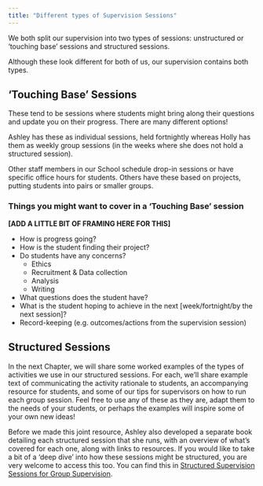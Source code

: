 ```yaml
---
title: "Different types of Supervision Sessions"
---
```



We both split our supervision into two types of sessions: unstructured or ‘touching base’ sessions and structured sessions.  

Although these look different for both of us, our supervision contains both types. 

 
## ‘Touching Base’ Sessions 

These tend to be sessions where students might bring along their questions and update you on their progress. There are many different options! 

Ashley has these as individual sessions, held fortnightly whereas Holly has them as weekly group sessions (in the weeks where she does not hold a structured session).  

Other staff members in our School schedule drop-in sessions or have specific office hours for students. Others have these based on projects, putting students into pairs or smaller groups.  

### Things you might want to cover in a ‘Touching Base’ session 

**[ADD A LITTLE BIT OF FRAMING HERE FOR THIS]**

- How is progress going?  
- How is the student finding their project?
- Do students have any concerns?
    - Ethics 
    - Recruitment & Data collection 
    - Analysis 
    - Writing 
- What questions does the student have? 
- What is the student hoping to achieve in the next [week/fortnight/by the next session]? 
- Record-keeping (e.g. outcomes/actions from the supervision session) 

## Structured Sessions 

In the next Chapter, we will share some worked examples of the types of activities we use in our structured sessions. For each, we’ll share example text of communicating the activity rationale to students, an accompanying resource for students, and some of our tips for supervisors on how to run each group session. Feel free to use any of these as they are, adapt them to the needs of your students, or perhaps the examples will inspire some of your own new ideas! 

Before we made this joint resource, Ashley also developed a separate book detailing each structured session that she runs, with an overview of what’s covered for each one, along with links to resources. If you would like to take a bit of a ‘deep dive’ into how these sessions might be structured, you are very welcome to access this too. You can find this in [Structured Supervision Sessions for Group Supervision](https://ashleyerobertson.github.io/group_supervision/){target="_blank"}.  
